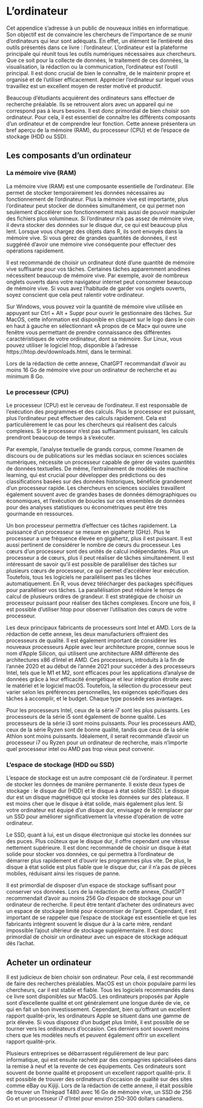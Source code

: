 # L'ordinateur

Cet appendice s'adresse à un public de nouveaux initiés en informatique. Son objectif est de convaincre les chercheurs de l'importance de se munir d'ordinateurs qui leur sont adéquats. En effet, un élément lie l'entièreté des outils présentés dans ce livre : l'ordinateur. L'ordinateur est la plateforme principale qui réunit tous les outils numériques nécessaires aux chercheurs. Que ce soit pour la collecte de données, le traitement de ces données, la visualisation, la rédaction ou la communication, l'ordinateur est l'outil principal. Il est donc crucial de bien le connaître, de le maintenir propre et organisé et de l'utiliser efficacement. Apprécier l'ordinateur sur lequel vous travaillez est un excellent moyen de rester motivé et productif.

Beaucoup d'étudiants acquièrent des ordinateurs sans effectuer de recherche préalable. Ils se retrouvent alors avec un appareil qui ne correspond pas à leurs besoins. Il est donc primordial de bien choisir son ordinateur. Pour cela, il est essentiel de connaître les différents composants d'un ordinateur et de comprendre leur fonction. Cette annexe présentera un bref aperçu de la mémoire (RAM), du processeur (CPU) et de l'espace de stockage (HDD ou SSD).
 
## Les composants d'un ordinateur

### La mémoire vive (RAM)

La mémoire vive (RAM) est une composante essentielle de l'ordinateur. Elle permet de stocker temporairement les données nécessaires au fonctionnement de l'ordinateur. Plus la mémoire vive est importante, plus l'ordinateur peut stocker de données simultanément, ce qui permet non seulement d'accélérer son fonctionnement mais aussi de pouvoir manipuler des fichiers plus volumineux. Si l'ordinateur n'a pas assez de mémoire vive, il devra stocker des données sur le disque dur, ce qui est beaucoup plus lent. Lorsque vous chargez des objets dans R, ils sont envoyés dans la mémoire vive. Si vous gérez de grandes quantités de données, il est suggéréé d'avoir une mémoire vive conséquente pour effectuer des opérations rapidement.

Il est recommandé de choisir un ordinateur doté d'une quantité de mémoire vive suffisante pour vos tâches. Certaines tâches apparemment anodines nécessitent beaucoup de mémoire vive. Par exemple, avoir de nombreux onglets ouverts dans votre navigateur internet peut consommer beaucoup de mémoire vive. Si vous avez l'habitude de garder vos onglets ouverts, soyez conscient que cela peut ralentir votre ordinateur.

Sur Windows, vous pouvez voir la quantité de mémoire vive utilisée en appuyant sur Ctrl + Alt + Suppr pour ouvrir le gestionnaire des tâches. Sur MacOS, cette information est disponible en cliquant sur le logo dans le coin en haut à gauche en sélectionnant «À propos de ce Mac» qui ouvre une fenêtre vous permettant de prendre connaissance des différentes caractéristiques de votre ordinateur, dont sa mémoire. Sur Linux, vous pouvez utiliser le logiciel htop, disponible à l'adresse https://htop.dev/downloads.html, dans le terminal.

Lors de la rédaction de cette annexe, ChatGPT recommandait d'avoir au moins 16 Go de mémoire vive pour un ordinateur de recherche et au minimum 8 Go.

### Le processeur (CPU)

Le processeur (CPU) est le cerveau de l'ordinateur. Il est responsable de l'exécution des programmes et des calculs. Plus le processeur est puissant, plus l'ordinateur peut effectuer des calculs rapidement. Cela est particulièrement le cas pour les chercheurs qui réalisent des calculs complexes. Si le processeur n'est pas suffisamment puissant, les calculs prendront beaucoup de temps à s'exécuter.

Par exemple, l'analyse textuelle de grands corpus, comme l'examen de discours ou de publications sur les médias sociaux en sciences sociales numériques, nécessite un processeur capable de gérer de vastes quantités de données textuelles. De même, l'entraînement de modèles de machine learning, qui est crucial pour développer des prédictions ou des classifications basées sur des données historiques, bénéficie grandement d'un processeur rapide. Les chercheurs en sciences sociales travaillent également souvent avec de grandes bases de données démographiques ou économiques, et l'exécution de boucles sur ces ensembles de données pour des analyses statistiques ou économétriques peut être très gourmande en ressources.

Un bon processeur permettra d'effectuer ces tâches rapidement. La puissance d'un processeur se mesure en gigahertz (GHz). Plus le processeur a une fréquence élevée en gigahertz, plus il est puissant. Il est aussi pertinent de considérer le nombre de cœurs du processeur. Les cœurs d'un processeur sont des unités de calcul indépendantes. Plus un processeur a de cœurs, plus il peut réaliser de tâches simultanément. Il est intéressant de savoir qu'il est possible de paralléliser des tâches sur plusieurs cœurs de processeur, ce qui permet d'accélérer leur exécution. Toutefois, tous les logiciels ne parallélisent pas les tâches automatiquement. En R, vous devez télécharger des packages spécifiques pour paralléliser vos tâches. La parallélisation peut réduire le temps de calcul de plusieurs ordres de grandeur. Il est stratégique de choisir un processeur puissant pour réaliser des tâches complexes. Encore une fois, il est possible d'utiliser htop pour observer l'utilisation des cœurs de votre processeur.

Les deux principaux fabricants de processeurs sont Intel et AMD. Lors de la rédaction de cette annexe, les deux manufacturiers offraient des processeurs de qualité. Il est également important de considérer les nouveaux processeurs Apple avec leur architecture propre, connue sous le nom d'Apple Silicon, qui utilisent une architecture ARM différente des architectures x86 d'Intel et AMD. Ces processeurs, introduits à la fin de l'année 2020 et au début de l'année 2021 pour succéder à des processeurs Intel, tels que le M1 et M2, sont efficaces pour les applications d'analyse de données grâce à leur efficacité énergétique et leur intégration étroite avec le matériel et le logiciel macOS. Toutefois, la sélection du processeur peut varier selon les préférences personnelles, les exigences spécifiques des tâches à accomplir, et le budget. Chaque type possède ses avantages.

Pour les processeurs Intel, ceux de la série i7 sont les plus puissants. Les processeurs de la série i5 sont également de bonne qualité. Les processeurs de la série i3 sont moins puissants. Pour les processeurs AMD, ceux de la série Ryzen sont de bonne qualité, tandis que ceux de la série Athlon sont moins puissants. Idéalement, il serait recommandé d'avoir un processeur i7 ou Ryzen pour un ordinateur de recherche, mais n'importe quel processeur intel ou AMD pas trop vieux peut convenir. 

### L'espace de stockage (HDD ou SSD)

L'espace de stockage est un autre composant clé de l'ordinateur. Il permet de stocker les données de manière permanente. Il existe deux types de stockage : le disque dur (HDD) et le disque à état solide (SSD). Le disque dur est un disque magnétique qui stocke les données sur des plateaux. Il est moins cher que le disque à état solide, mais également plus lent. Si votre ordinateur est équipé d'un disque dur, envisagez de le remplacer par un SSD pour améliorer significativement la vitesse d'opération de votre ordinateur.

Le SSD, quant à lui, est un disque électronique qui stocke les données sur des puces. Plus coûteux que le disque dur, il offre cependant une vitesse nettement supérieure. Il est donc recommandé de choisir un disque à état solide pour stocker vos données, ce qui permettra à l'ordinateur de démarrer plus rapidement et d'ouvrir les programmes plus vite. De plus, le disque à état solide est plus fiable que le disque dur, car il n'a pas de pièces mobiles, réduisant ainsi les risques de panne.

Il est primordial de disposer d'un espace de stockage suffisant pour conserver vos données. Lors de la rédaction de cette annexe, ChatGPT recommendait d'avoir au moins 256 Go d'espace de stockage pour un ordinateur de recherche. Il peut être tentant d'acheter des ordinateurs avec un espace de stockage limité pour économiser de l'argent. Cependant, il est important de se rappeler que l'espace de stockage est essentielle et que les fabricants intègrent souvent le disque dur à la carte mère, rendant impossible l'ajout ultérieur de stockage supplémentaire. Il est donc primordial de choisir un ordinateur avec un espace de stockage adéquat dès l'achat.

## Acheter un ordinateur 

Il est judicieux de bien choisir son ordinateur. Pour cela, il est recommandé de faire des recherches préalables. MacOS est un choix populaire parmi les chercheurs, car il est stable et fiable. Tous les logiciels recommandés dans ce livre sont disponibles sur MacOS. Les ordinateurs proposés par Apple sont d'excellente qualité et ont généralement une longue durée de vie, ce qui en fait un bon investissement. Cependant, bien qu'offrant un excellent rapport qualité-prix, les ordinateurs Apple se situent dans une gamme de prix élevée. Si vous disposez d'un budget plus limité, il est possible de se tourner vers les ordinateurs d'occasion. Ces derniers sont souvent moins chers que les modèles neufs et peuvent également offrir un excellent rapport qualité-prix.

Plusieurs entreprises se débarrassent régulièrement de leur parc informatique, qui est ensuite racheté par des compagnies spécialisées dans la remise à neuf et la revente de ces équipements. Ces ordinateurs sont souvent de bonne qualité et proposent un excellent rapport qualité-prix. Il est possible de trouver des ordinateurs d'occasion de qualité sur des sites comme eBay ou Kijiji. Lors de la rédaction de cette annexe, il était possible de trouver un Thinkpad T480 avec 16 Go de mémoire vive, un SSD de 256 Go et un processeur i7 d'Intel pour environ 250-300 dollars canadiens.
